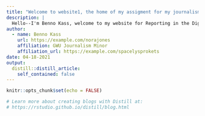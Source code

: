 ```yaml
---
title: "Welcome to website1, the home of my assigment for my journalism class"
description: |
  Hello--I'm Benno Kass, welcome to my website for Reporting in the Digital Age. This is a very interesting website with lots of fun tools and gizmos to play around with. 
author:
  - name: Benno Kass
    url: https://example.com/norajones
    affiliation: GWU Journalism Minor
    affiliation_url: https://example.com/spacelysprokets
date: 04-18-2021
output:
  distill::distill_article:
    self_contained: false
---
```


```r
knitr::opts_chunk$set(echo = FALSE)

# Learn more about creating blogs with Distill at:
# https://rstudio.github.io/distill/blog.html

```



